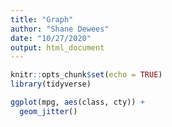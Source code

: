 ```yaml
---
title: "Graph"
author: "Shane Dewees"
date: "10/27/2020"
output: html_document
---
```


```r
knitr::opts_chunk$set(echo = TRUE)
library(tidyverse)
```

```r
ggplot(mpg, aes(class, cty)) +
  geom_jitter()
```

